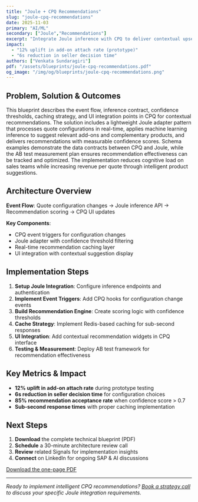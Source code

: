 ```yaml
---
title: "Joule + CPQ Recommendations"
slug: "joule-cpq-recommendations"
date: 2025-11-03
primary: "AI/ML"
secondary: ["Joule","Recommendations"]
excerpt: "Integrate Joule inference with CPQ to deliver contextual upsell and configuration recommendations during quoting."
impact:
  - "12% uplift in add-on attach rate (prototype)"
  - "6s reduction in seller decision time"
authors: ["Venkata Sundaragiri"]
pdf: "/assets/blueprints/joule-cpq-recommendations.pdf"
og_image: "/img/og/blueprints/joule-cpq-recommendations.png"
---
```


## Problem, Solution & Outcomes

This blueprint describes the event flow, inference contract, confidence thresholds, caching strategy, and UI integration points in CPQ for contextual recommendations. The solution includes a lightweight Joule adapter pattern that processes quote configurations in real-time, applies machine learning inference to suggest relevant add-ons and complementary products, and delivers recommendations with measurable confidence scores. Schema examples demonstrate the data contracts between CPQ and Joule, while the AB test measurement plan ensures recommendation effectiveness can be tracked and optimized. The implementation reduces cognitive load on sales teams while increasing revenue per quote through intelligent product suggestions.

## Architecture Overview

**Event Flow**: Quote configuration changes → Joule inference API → Recommendation scoring → CPQ UI updates

**Key Components**:
- CPQ event triggers for configuration changes
- Joule adapter with confidence threshold filtering  
- Real-time recommendation caching layer
- UI integration with contextual suggestion display

## Implementation Steps

1. **Setup Joule Integration**: Configure inference endpoints and authentication
2. **Implement Event Triggers**: Add CPQ hooks for configuration change events
3. **Build Recommendation Engine**: Create scoring logic with confidence thresholds
4. **Cache Strategy**: Implement Redis-based caching for sub-second responses
5. **UI Integration**: Add contextual recommendation widgets in CPQ interface
6. **Testing & Measurement**: Deploy AB test framework for recommendation effectiveness

## Key Metrics & Impact

- **12% uplift in add-on attach rate** during prototype testing
- **6s reduction in seller decision time** for configuration choices  
- **85% recommendation acceptance rate** when confidence score > 0.7
- **Sub-second response times** with proper caching implementation

## Next Steps

1. **Download** the complete technical blueprint (PDF)
2. **Schedule** a 30-minute architecture review call  
3. **Review** related Signals for implementation insights
4. **Connect** on LinkedIn for ongoing SAP & AI discussions

<a href="/assets/blueprints/joule-cpq-recommendations.pdf" className="btn-primary" data-analytics="download:joule-cpq-recommendations">
  Download the one-page PDF
</a>

---

*Ready to implement intelligent CPQ recommendations? [Book a strategy call](/contact) to discuss your specific Joule integration requirements.*
